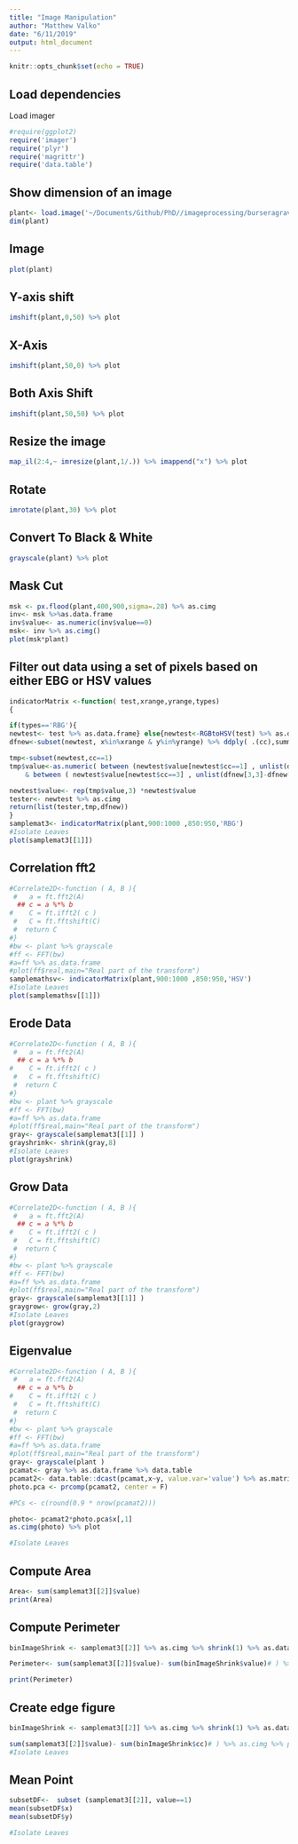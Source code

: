 ```yaml
---
title: "Image Manipulation"
author: "Matthew Valko"
date: "6/11/2019"
output: html_document
---
```


```r
knitr::opts_chunk$set(echo = TRUE)
```

## Load dependencies
Load imager
```r
#require(ggplot2)
require('imager')
require('plyr')
require('magrittr')
require('data.table')
```

## Show dimension of an image

```r
plant<- load.image('~/Documents/Github/PhD//imageprocessing/burseragrav1.jpg')
dim(plant)
```

## Image

```r
plot(plant)
```
## Y-axis shift

```r
imshift(plant,0,50) %>% plot
```
## X-Axis
```r
imshift(plant,50,0) %>% plot
```

## Both Axis Shift
```r
imshift(plant,50,50) %>% plot
```



## Resize the image
```r
map_il(2:4,~ imresize(plant,1/.)) %>% imappend("x") %>% plot
```


## Rotate

```r
imrotate(plant,30) %>% plot
```

## Convert To Black & White

```r
grayscale(plant) %>% plot
```




## Mask Cut

```r
msk <- px.flood(plant,400,900,sigma=.28) %>% as.cimg
inv<- msk %>%as.data.frame
inv$value<- as.numeric(inv$value==0)
msk<- inv %>% as.cimg()
plot(msk*plant)
```



## Filter out data using a set of pixels based on either EBG or HSV values
```r

indicatorMatrix <-function( test,xrange,yrange,types)
{

if(types=='RBG'){
newtest<- test %>% as.data.frame} else{newtest<-RGBtoHSV(test) %>% as.data.frame}	
dfnew<-subset(newtest, x%in%xrange & y%in%yrange) %>% ddply( .(cc),summarize,SD = sd(value, na.rm=TRUE),Mean = mean(value, na.rm=TRUE))

tmp<-subset(newtest,cc==1)
tmp$value<-as.numeric( between (newtest$value[newtest$cc==1] , unlist(dfnew[1,3]-dfnew[1,2]), unlist(dfnew[1,3]+dfnew[1,2]) ) & between ( newtest$value[newtest$cc==2 ] , unlist(dfnew[2,3]-dfnew[2,2]), unlist(dfnew[2,3]+dfnew[2,2]))
	& between ( newtest$value[newtest$cc==3] , unlist(dfnew[3,3]-dfnew[3,2]), unlist(dfnew[3,3]+dfnew[3,2])))

newtest$value<- rep(tmp$value,3) *newtest$value
tester<- newtest %>% as.cimg
return(list(tester,tmp,dfnew))
}
samplemat3<- indicatorMatrix(plant,900:1000 ,850:950,'RBG')
#Isolate Leaves
plot(samplemat3[[1]])

```





## Correlation fft2
```r

#Correlate2D<-function ( A, B ){
 #   a = ft.fft2(A) 
  ## c = a %*% b
#    C = ft.ifft2( c )
 #   C = ft.fftshift(C)
 #  return C
#}
#bw <- plant %>% grayscale
#ff <- FFT(bw)
#a=ff %>% as.data.frame 
#plot(ff$real,main="Real part of the transform")
samplemathsv<- indicatorMatrix(plant,900:1000 ,850:950,'HSV')
#Isolate Leaves
plot(samplemathsv[[1]])
```





## Erode Data
```r

#Correlate2D<-function ( A, B ){
 #   a = ft.fft2(A) 
  ## c = a %*% b
#    C = ft.ifft2( c )
 #   C = ft.fftshift(C)
 #  return C
#}
#bw <- plant %>% grayscale
#ff <- FFT(bw)
#a=ff %>% as.data.frame 
#plot(ff$real,main="Real part of the transform")
gray<- grayscale(samplemat3[[1]] )
grayshrink<- shrink(gray,8)
#Isolate Leaves
plot(grayshrink)
```






## Grow Data
```r

#Correlate2D<-function ( A, B ){
 #   a = ft.fft2(A) 
  ## c = a %*% b
#    C = ft.ifft2( c )
 #   C = ft.fftshift(C)
 #  return C
#}
#bw <- plant %>% grayscale
#ff <- FFT(bw)
#a=ff %>% as.data.frame 
#plot(ff$real,main="Real part of the transform")
gray<- grayscale(samplemat3[[1]] )
graygrow<- grow(gray,2)
#Isolate Leaves
plot(graygrow)
```




## Eigenvalue
```r

#Correlate2D<-function ( A, B ){
 #   a = ft.fft2(A) 
  ## c = a %*% b
#    C = ft.ifft2( c )
 #   C = ft.fftshift(C)
 #  return C
#}
#bw <- plant %>% grayscale
#ff <- FFT(bw)
#a=ff %>% as.data.frame 
#plot(ff$real,main="Real part of the transform")
gray<- grayscale(plant )
pcamat<- gray %>% as.data.frame %>% data.table
pcamat2<- data.table::dcast(pcamat,x~y, value.var='value') %>% as.matrix
photo.pca <- prcomp(pcamat2, center = F)

#PCs <- c(round(0.9 * nrow(pcamat2)))

photo<- pcamat2*photo.pca$x[,1]
as.cimg(photo) %>% plot

#Isolate Leaves
```

## Compute Area
```r

Area<- sum(samplemat3[[2]]$value)
print(Area)
```








## Compute Perimeter
```r

binImageShrink <- samplemat3[[2]] %>% as.cimg %>% shrink(1) %>% as.data.frame

Perimeter<- sum(samplemat3[[2]]$value)- sum(binImageShrink$value)# ) %>% as.cimg %>% 

print(Perimeter)
```





## Create edge figure
```r

binImageShrink <- samplemat3[[2]] %>% as.cimg %>% shrink(1) %>% as.data.frame

sum(samplemat3[[2]]$value)- sum(binImageShrink$cc)# ) %>% as.cimg %>% plot
#Isolate Leaves
```






## Mean Point
```r

subsetDF<-  subset (samplemat3[[2]], value==1) 
mean(subsetDF$x)
mean(subsetDF$y)

#Isolate Leaves
```
